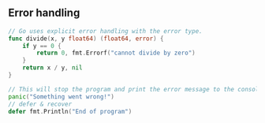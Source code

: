 ## Error handling

```go
// Go uses explicit error handling with the error type.
func divide(x, y float64) (float64, error) {
    if y == 0 {
        return 0, fmt.Errorf("cannot divide by zero")
    }
    return x / y, nil
}

// This will stop the program and print the error message to the console
panic("Something went wrong!")
// defer & recover
defer fmt.Println("End of program")
```
